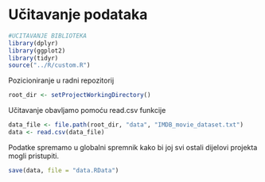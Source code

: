 # Učitavanje podataka
```r
#UCITAVANJE BIBLIOTEKA
library(dplyr)
library(ggplot2)
library(tidyr)
source("../R/custom.R")
```



Pozicioniranje u radni repozitorij
```r
root_dir <- setProjectWorkingDirectory()
```

Učitavanje obavljamo pomoću read.csv funkcije
```r
data_file <- file.path(root_dir, "data", "IMDB_movie_dataset.txt")
data <- read.csv(data_file)
```

Podatke spremamo u globalni spremnik kako bi joj svi ostali dijelovi projekta mogli pristupiti. 
```r
save(data, file = "data.RData")
```



